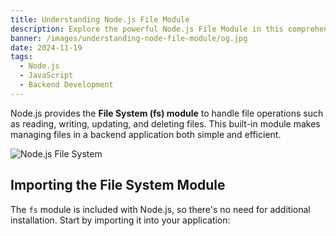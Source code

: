 ```yaml
---
title: Understanding Node.js File Module
description: Explore the powerful Node.js File Module in this comprehensive guide. Learn how to work with files effectively, including reading, writing, updating, and deleting operations. Enhance your backend development skills with practical examples and clear explanations.
banner: /images/understanding-node-file-module/og.jpg
date: 2024-11-19
tags:
  - Node.js
  - JavaScript
  - Backend Development
---
```


Node.js provides the **File System (fs) module** to handle file operations such as reading, writing, updating, and deleting files. This built-in module makes managing files in a backend application both simple and efficient.

<Image 
  src="/images/understanding-node-file-module/hero.png" 
  alt="Node.js File System" 
/>

## Importing the File System Module

The `fs` module is included with Node.js, so there's no need for additional installation. Start by importing it into your application:


